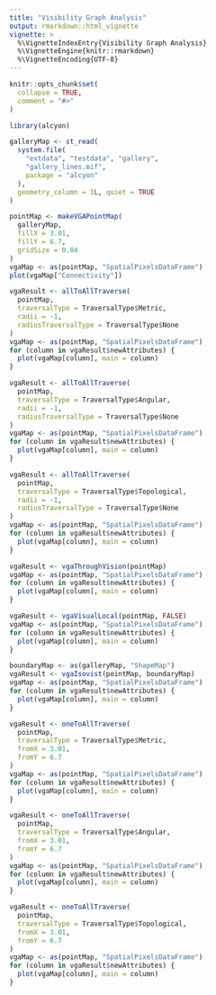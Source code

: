 ```yaml
---
title: "Visibility Graph Analysis"
output: rmarkdown::html_vignette
vignette: >
  %\VignetteIndexEntry{Visibility Graph Analysis}
  %\VignetteEngine{knitr::rmarkdown}
  %\VignetteEncoding{UTF-8}
---
```


```r
knitr::opts_chunk$set(
  collapse = TRUE,
  comment = "#>"
)
```

```r
library(alcyon)

galleryMap <- st_read(
  system.file(
    "extdata", "testdata", "gallery",
    "gallery_lines.mif",
    package = "alcyon"
  ),
  geometry_column = 1L, quiet = TRUE
)
```

```r
pointMap <- makeVGAPointMap(
  galleryMap,
  fillX = 3.01,
  fillY = 6.7,
  gridSize = 0.04
)
vgaMap <- as(pointMap, "SpatialPixelsDataFrame")
plot(vgaMap["Connectivity"])
```

```r
vgaResult <- allToAllTraverse(
  pointMap,
  traversalType = TraversalType$Metric,
  radii = -1,
  radiusTraversalType = TraversalType$None
)
vgaMap <- as(pointMap, "SpatialPixelsDataFrame")
for (column in vgaResult$newAttributes) {
  plot(vgaMap[column], main = column)
}
```

```r
vgaResult <- allToAllTraverse(
  pointMap,
  traversalType = TraversalType$Angular,
  radii = -1,
  radiusTraversalType = TraversalType$None
)
vgaMap <- as(pointMap, "SpatialPixelsDataFrame")
for (column in vgaResult$newAttributes) {
  plot(vgaMap[column], main = column)
}
```


```r
vgaResult <- allToAllTraverse(
  pointMap,
  traversalType = TraversalType$Topological,
  radii = -1,
  radiusTraversalType = TraversalType$None
)
vgaMap <- as(pointMap, "SpatialPixelsDataFrame")
for (column in vgaResult$newAttributes) {
  plot(vgaMap[column], main = column)
}
```

```r
vgaResult <- vgaThroughVision(pointMap)
vgaMap <- as(pointMap, "SpatialPixelsDataFrame")
for (column in vgaResult$newAttributes) {
  plot(vgaMap[column], main = column)
}
```

```r
vgaResult <- vgaVisualLocal(pointMap, FALSE)
vgaMap <- as(pointMap, "SpatialPixelsDataFrame")
for (column in vgaResult$newAttributes) {
  plot(vgaMap[column], main = column)
}
```

```r
boundaryMap <- as(galleryMap, "ShapeMap")
vgaResult <- vgaIsovist(pointMap, boundaryMap)
vgaMap <- as(pointMap, "SpatialPixelsDataFrame")
for (column in vgaResult$newAttributes) {
  plot(vgaMap[column], main = column)
}
```

```r
vgaResult <- oneToAllTraverse(
  pointMap,
  traversalType = TraversalType$Metric,
  fromX = 3.01,
  fromY = 6.7
)
vgaMap <- as(pointMap, "SpatialPixelsDataFrame")
for (column in vgaResult$newAttributes) {
  plot(vgaMap[column], main = column)
}
```


```r
vgaResult <- oneToAllTraverse(
  pointMap,
  traversalType = TraversalType$Angular,
  fromX = 3.01,
  fromY = 6.7
)
vgaMap <- as(pointMap, "SpatialPixelsDataFrame")
for (column in vgaResult$newAttributes) {
  plot(vgaMap[column], main = column)
}
```


```r
vgaResult <- oneToAllTraverse(
  pointMap,
  traversalType = TraversalType$Topological,
  fromX = 3.01,
  fromY = 6.7
)
vgaMap <- as(pointMap, "SpatialPixelsDataFrame")
for (column in vgaResult$newAttributes) {
  plot(vgaMap[column], main = column)
}
```
